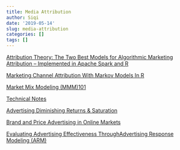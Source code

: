 ```yaml
---
title: Media Attribution
author: Siqi
date: '2019-05-14'
slug: media-attribution
categories: []
tags: []
---
```


[Attribution Theory: The Two Best Models for Algorithmic Marketing Attribution – Implemented in Apache Spark and R](http://datafeedtoolbox.com/attribution-theory-the-two-best-models-for-algorithmic-marketing-attribution-implemented-in-apache-spark-and-r/)

[Marketing Channel Attribution With Markov Models In R](https://www.bounteous.com/insights/2016/06/30/marketing-channel-attribution-markov-models-r/?ns=l)

[Market Mix Modeling (MMM)101](https://towardsdatascience.com/market-mix-modeling-mmm-101-3d094df976f9)

[Technical Notes](http://www.decisionpro.biz/business-users/training/technical-notes/category/5-technical-notes)

[Advertising Diminishing Returns & Saturation](https://analyticsartist.wordpress.com/2015/03/08/advertising-diminishing-returns-saturation/)

[Brand and Price Advertising in Online Markets](https://lawprofessors.typepad.com/antitrustprof_blog/files/branding3.pdf)

[Evaluating Advertising Effectiveness ThroughAdvertising Response Modeling (ARM)](https://www.uwcentre.ac.cn/huanghuai/wp-content/uploads/2011/03/evaluatingadfs.pdf)
